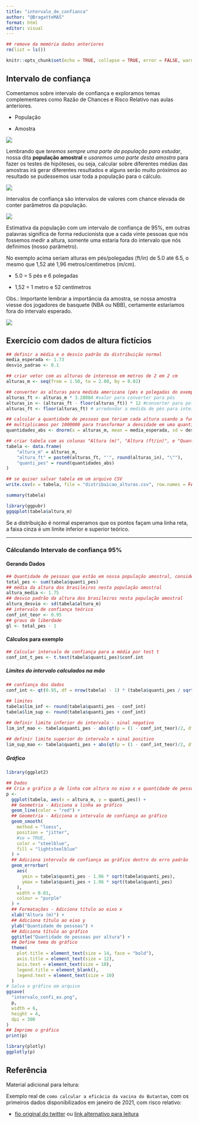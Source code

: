 ```yaml
---
title: "intervalo_de_confianca"
author: "@BragatteMAS"
format: html
editor: visual
---
```


```r
## remove da memória dados anteriores
rm(list = ls())
```

```r
knitr::opts_chunk$set(echo = TRUE, collapse = TRUE, error = FALSE, warning = FALSE, message = FALSE, results = 'asis')
```

## Intervalo de confiança

Comentamos sobre intervalo de confiança e exploramos temas complementares como Razão de Chances e Risco Relativo nas aulas anteriores.

-   População

-   Amostra

![](https://1.bp.blogspot.com/-sYM3vDns3_A/XxjLoxLL1bI/AAAAAAAAALs/ztrUyo5p_YwIHvMWvtDMYYamZegfxpLlQCLcBGAsYHQ/s1600/foto%252B1.png){fig-alt="pop_amostra" fig-align="center"}

Lembrando que *teremos sempre uma parte da população para estudar*, nossa dita **população amostral** e *usaremos uma parte desta amostra* para fazer os testes de hipóteses, ou seja, calcular sobre diferentes médias das amostras irá gerar diferentes resultados e alguns serão muito próximos ao resultado se pudessemos usar toda a população para o cálculo.

![](https://conteudo.imguol.com.br/c/entretenimento/af/2018/11/26/exame-de-sangue-1543244643923_v2_4x3.jpg){fig-alt="sangue" fig-align="center"}

Intervalos de confiança são intervalos de valores com chance elevada de conter parâmetros da população.

![](https://banderson02.files.wordpress.com/2014/05/f11-17_height_in_human__c.jpg){fig-alt="altura" fig-align="center"}

Estimativa da população com um intervalo de confiança de 95%, em outras palavras significa de forma reducionista que a cada vinte pessoas que nós fossemos medir a altura, somente uma estaria fora do intervalo que nós definimos (nosso parâmetro).

No exemplo acima seriam alturas em pés/polegadas (ft/in) de 5.0 até 6.5, o mesmo que 1,52 até 1,96 metros/centimetros (m/cm).

-   5.0 = 5 pés e 6 polegadas

-   1,52 = 1 metro e 52 centímetros

Obs.: Importante lembrar a importância da amostra, se nossa amostra viesse dos jogadores de basquete (NBA ou NBB), certamente estaríamos fora do intervalo esperado.

![](https://fadeawayworld.net/.image/t_share/MTgwMzI0Nzg0OTY0MzgwNTI0/ranking-the-best-nba-players-by-height.jpg){fig-alt="NBA" fig-align="center"}

## Exercício com dados de altura fictícios

```r
## definir a média e o desvio padrão da distribuição normal
media_esperada <- 1.73
desvio_padrao <- 0.1

## criar vetor com as alturas de interesse em metros de 2 em 2 cm
alturas_m <- seq(from = 1.50, to = 2.00, by = 0.02)

## converter as alturas para medida americana (pés e polegadas do exemplo da imagem e jogadores da NBA)
alturas_ft <- alturas_m * 3.28084 #valor para converter para pés
alturas_in <- (alturas_ft - floor(alturas_ft)) * 12 #converter para polegadas
alturas_ft <- floor(alturas_ft) # arredondar a medida de pés para inteiro

## calcular a quantidade de pessoas que teriam cada altura usando a função dnorm = já deixa nossa distribuição normal para o exemplo
## multiplicamos por 1000000 para transformar a densidade em uma quantidade aproximada de pessoas por metro em cada intervalo de altura
quantidades_abs <- dnorm(x = alturas_m, mean = media_esperada, sd = desvio_padrao) * 1000000 * 0.02

## criar tabela com as colunas "Altura (m)", "Altura (ft/in)", e "Quantidade (abs)"
tabela <- data.frame(
    "altura_m" = alturas_m,
    "altura_ft" = paste0(alturas_ft, "'", round(alturas_in), "\""),
    "quanti_pes" = round(quantidades_abs)
)

## se quiser salvar tabela em um arquivo CSV
write.csv(x = tabela, file = "distribuicao_alturas.csv", row.names = FALSE)
```

```r
summary(tabela)
```

```r
library(ggpubr)
ggqqplot(tabela$altura_m)
```

Se a distribuição é normal esperamos que os pontos façam uma linha reta, a faixa cinza é um limite inferior e superior teórico.

------------------------------------------------------------------------

### Cálculando Intervalo de confiança 95%

#### Gerando Dados

```r
## Quantidade de pessoas que estão em nossa população amostral, consideramos que irá representar como se tivessemos medido todos os brasileiros ~208 mi
total_pes <- sum(tabela$quanti_pes)
## média da altura dos brasileiros nesta população amostral 
altura_media <- 1.75
## desvio padrão da altura dos brasileiros nesta população amostral 
altura_desvio <- sd(tabela$altura_m)
## intervalo de confiança teórico
conf_int_teor <- 0.95
## graus de liberdade
gl <- total_pes - 1
```

#### Cálculos para exemplo

```r
## Calcular intervalo de confiança para a média por test t
conf_int_t_pes <- t.test(tabela$quanti_pes)$conf.int
```

##### Limites do intervalo calculados na mão

```r
## confiança dos dados
conf_int <- qt(0.95, df = nrow(tabela) - 1) * (tabela$quanti_pes / sqrt(sum(tabela$quanti_pes)))

## limites
tabela$lim_inf <- round(tabela$quanti_pes - conf_int)
tabela$lim_sup <- round(tabela$quanti_pes + conf_int)

## definir limite inferior do intervalo - sinal negativo
lim_inf_mao <- tabela$quanti_pes - abs(qt(p = (1 - conf_int_teor)/2, df = gl))*altura_desvio/sqrt(total_pes)
    
## definir limite superior do intervalo + sinal positivo
lim_sup_mao <- tabela$quanti_pes + abs(qt(p = (1 - conf_int_teor)/2, df = gl))*altura_desvio/sqrt(total_pes)
```

##### Gráfico

```r
library(ggplot2)

## Dados
## Cria o gráfico p de linha com altura no eixo x e quantidade de pessoas no eixo y
p <-
  ggplot(tabela, aes(x = altura_m, y = quanti_pes)) +
  ## Geometria - Adiciona a linha ao gráfico
  geom_line(color = "red") +
  ## Geometria - Adiciona o intervalo de confiança ao gráfico
  geom_smooth(
    method = "loess",
    position = "jitter",
    #se = TRUE,
    color = "steelblue",
    fill = "lightsteelblue"
  ) +
  ## Adiciona intervalo de confiança ao gráfico dentro do erro padrão
  geom_errorbar(
    aes(
      ymin = tabela$quanti_pes - 1.96 * sqrt(tabela$quanti_pes),
      ymax = tabela$quanti_pes + 1.96 * sqrt(tabela$quanti_pes)
    ),
    width = 0.01,
    colour = "purple"
  ) +
  ## Formatações - Adiciona título ao eixo x
  xlab("Altura (m)") +
  ## Adiciona título ao eixo y
  ylab("Quantidade de pessoas") +
  ## Adiciona título ao gráfico
  ggtitle("Quantidade de pessoas por altura") +
  ## Define tema do gráfico
  theme(
    plot.title = element_text(size = 14, face = "bold"),
    axis.title = element_text(size = 12),
    axis.text = element_text(size = 10),
    legend.title = element_blank(),
    legend.text = element_text(size = 10)
  )
# Salva o gráfico em arquivo
ggsave(
  "intervalo_confi_ex.png",
  p,
  width = 6,
  height = 4,
  dpi = 300
)
## Imprime o gráfico
print(p)
```

```r
library(plotly)
ggplotly(p)
```

## Referência

Material adicional para leitura:

Exemplo real de `como calcular a eficácia da vacina do Butantan`, com os primeiros dados disponibilizados em janeiro de 2021, com risco relativo:

-   [fio original do twitter](https://twitter.com/MarceloBragatte/status/1348001039954436099) ou [link alternativo para leitura](https://threadreaderapp.com/thread/1348001039954436099.html)
